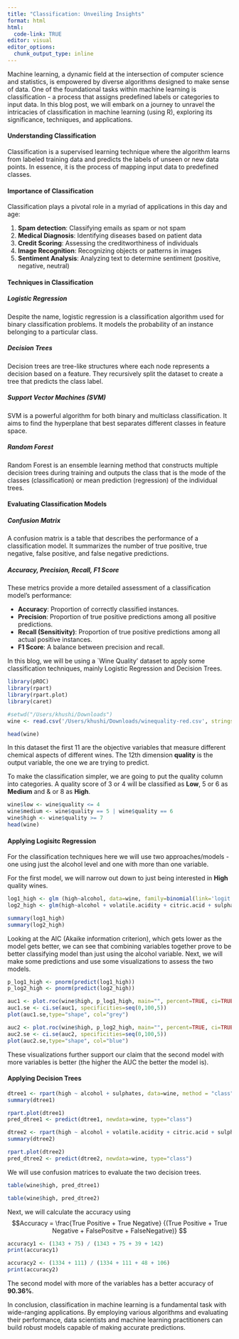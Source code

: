 ```yaml
---
title: "Classification: Unveiling Insights"
format: html
html:
  code-link: TRUE
editor: visual
editor_options: 
  chunk_output_type: inline
---
```


Machine learning, a dynamic field at the intersection of computer science and statistics, is empowered by diverse algorithms designed to make sense of data. One of the foundational tasks within machine learning is classification - a process that assigns predefined labels or categories to input data. In this blog post, we will embark on a journey to unravel the intricacies of classification in machine learning (using R), exploring its significance, techniques, and applications.

#### Understanding Classification

Classification is a supervised learning technique where the algorithm learns from labeled training data and predicts the labels of unseen or new data points. In essence, it is the process of mapping input data to predefined classes.

#### Importance of Classification

Classification plays a pivotal role in a myriad of applications in this day and age:

1.  **Spam detection**: Classifying emails as spam or not spam
2.  **Medical Diagnosis**: Identifying diseases based on patient data
3.  **Credit Scoring**: Assessing the creditworthiness of individuals
4.  **Image Recognition**: Recognizing objects or patterns in images
5.  **Sentiment Analysis**: Analyzing text to determine sentiment (positive, negative, neutral)

#### Techniques in Classification

##### Logistic Regression

Despite the name, logistic regression is a classification algorithm used for binary classification problems. It models the probability of an instance belonging to a particular class.

##### Decision Trees

Decision trees are tree-like structures where each node represents a decision based on a feature. They recursively split the dataset to create a tree that predicts the class label.

##### Support Vector Machines (SVM)

SVM is a powerful algorithm for both binary and multiclass classification. It aims to find the hyperplane that best separates different classes in feature space.

##### Random Forest

Random Forest is an ensemble learning method that constructs multiple decision trees during training and outputs the class that is the mode of the classes (classification) or mean prediction (regression) of the individual trees.

#### Evaluating Classification Models

##### Confusion Matrix

A confusion matrix is a table that describes the performance of a classification model. It summarizes the number of true positive, true negative, false positive, and false negative predictions.

##### Accuracy, Precision, Recall, F1 Score

These metrics provide a more detailed assessment of a classification model's performance:

-   **Accuracy**: Proportion of correctly classified instances.
-   **Precision**: Proportion of true positive predictions among all positive predictions.
-   **Recall (Sensitivity)**: Proportion of true positive predictions among all actual positive instances.
-   **F1 Score**: A balance between precision and recall.

In this blog, we will be using a \`Wine Quality' dataset to apply some classification techniques, mainly Logistic Regression and Decision Trees.

```r
library(pROC)
library(rpart)
library(rpart.plot)
library(caret)
```

```r
#setwd("/Users/khushi/Downloads")
wine <- read.csv('/Users/khushi/Downloads/winequality-red.csv', stringsAsFactors = T)

```

```r

head(wine)
```

In this dataset the first 11 are the objective variables that measure different chemical aspects of different wines. The 12th dimension **quality** is the output variable, the one we are trying to predict.

To make the classification simpler, we are going to put the quality column into categories. A quality score of 3 or 4 will be classified as **Low**, 5 or 6 as **Medium** and & or 8 as **High**.

```r

wine$low <- wine$quality <= 4
wine$medium <- wine$quality == 5 | wine$quality == 6
wine$high <- wine$quality >= 7
head(wine)
```

#### Applying Logisitc Regression

For the classification techniques here we will use two approaches/models - one using just the alcohol level and one with more than one variable.

For the first model, we will narrow out down to just being interested in **High** quality wines.

```r

log1_high <- glm (high~alcohol, data=wine, family=binomial(link='logit'))
log2_high <- glm(high~alcohol + volatile.acidity + citric.acid + sulphates, data=wine, family=binomial(link='logit'))

summary(log1_high)
summary(log2_high)

```

Looking at the AIC (Akaike information criterion), which gets lower as the model gets better, we can see that combining variables together prove to be better classifying model than just using the alcohol variable. Next, we will make some predictions and use some visualizations to assess the two models.

```r

p_log1_high <- pnorm(predict(log1_high))
p_log2_high <- pnorm(predict(log2_high))
```

```r

auc1 <- plot.roc(wine$high, p_log1_high, main="", percent=TRUE, ci=TRUE, print.auc=TRUE)
auc1.se <- ci.se(auc1, specificities=seq(0,100,5))
plot(auc1.se,type="shape", col="grey")

auc2 <- plot.roc(wine$high, p_log2_high, main="", percent=TRUE, ci=TRUE, print.auc=TRUE)
auc2.se <- ci.se(auc2, specificities=seq(0,100,5))
plot(auc2.se,type="shape", col="blue")

```

These visualizations further support our claim that the second model with more variables is better (the higher the AUC the better the model is).

#### Applying Decision Trees

```r

dtree1 <- rpart(high ~ alcohol + sulphates, data=wine, method = "class")
summary(dtree1)
```

```r
rpart.plot(dtree1)
pred_dtree1 <- predict(dtree1, newdata=wine, type="class")

```

```r

dtree2 <- rpart(high ~ alcohol + volatile.acidity + citric.acid + sulphates, data=wine, method = "class")
summary(dtree2)

```

```r

rpart.plot(dtree2)
pred_dtree2 <- predict(dtree2, newdata=wine, type="class")

```

We will use confusion matrices to evaluate the two decision trees.

```r

table(wine$high, pred_dtree1)

table(wine$high, pred_dtree2)
```

Next, we will calculate the accuracy using $$Accuracy = \frac{True Positive + True Negative}  {(True Positive + True Negative + FalsePositve + FalseNegative)} $$

```r
accuracy1 <- (1343 + 75) / (1343 + 75 + 39 + 142)
print(accuracy1)

```

```r
accuracy2 <- (1334 + 111) / (1334 + 111 + 48 + 106)
print(accuracy2)

```

The second model with more of the variables has a better accuracy of **90.36%**.

In conclusion, classification in machine learning is a fundamental task with wide-ranging applications. By employing various algorithms and evaluating their performance, data scientists and machine learning practitioners can build robust models capable of making accurate predictions.
